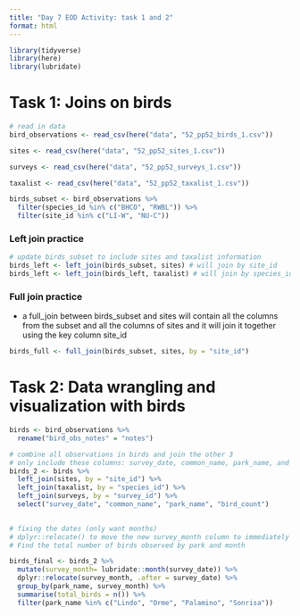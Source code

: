 ```yaml
---
title: "Day 7 EOD Activity: task 1 and 2"
format: html
---
```


```r
library(tidyverse)
library(here)
library(lubridate)

```

# Task 1: Joins on birds

```r
# read in data 
bird_observations <- read_csv(here("data", "52_pp52_birds_1.csv"))

sites <- read_csv(here("data", "52_pp52_sites_1.csv"))

surveys <- read_csv(here("data", "52_pp52_surveys_1.csv"))

taxalist <- read_csv(here("data", "52_pp52_taxalist_1.csv"))
```

```r
birds_subset <- bird_observations %>%
  filter(species_id %in% c("BHCO", "RWBL")) %>% 
  filter(site_id %in% c("LI-W", "NU-C"))
```

### Left join practice
```r
# update birds_subset to include sites and taxalist information 
birds_left <- left_join(birds_subset, sites) # will join by site_id 
birds_left <- left_join(birds_left, taxalist) # will join by species_id

```


### Full join practice
- a full_join between birds_subset and sites will contain all the columns from the subset and all the columns of sites and it will join it together using the key column site_id
```r
birds_full <- full_join(birds_subset, sites, by = "site_id")
```


# Task 2: Data wrangling and visualization with birds

```r
birds <- bird_observations %>% 
  rename("bird_obs_notes" = "notes")

# combine all observations in birds and join the other 3 
# only include these columns: survey_date, common_name, park_name, and bird_count
birds_2 <- birds %>%
  left_join(sites, by = "site_id") %>% 
  left_join(taxalist, by = "species_id") %>% 
  left_join(surveys, by = "survey_id") %>% 
  select("survey_date", "common_name", "park_name", "bird_count")
  
```


```r
# fixing the dates (only want months)
# dplyr::relocate() to move the new survey_month column to immediately after the survey_date column
# Find the total number of birds observed by park and month

birds_final <- birds_2 %>%
  mutate(survey_month= lubridate::month(survey_date)) %>%
  dplyr::relocate(survey_month, .after = survey_date) %>%
  group_by(park_name, survey_month) %>% 
  summarise(total_birds = n()) %>% 
  filter(park_name %in% c("Lindo", "Orme", "Palamino", "Sonrisa"))
  
```
